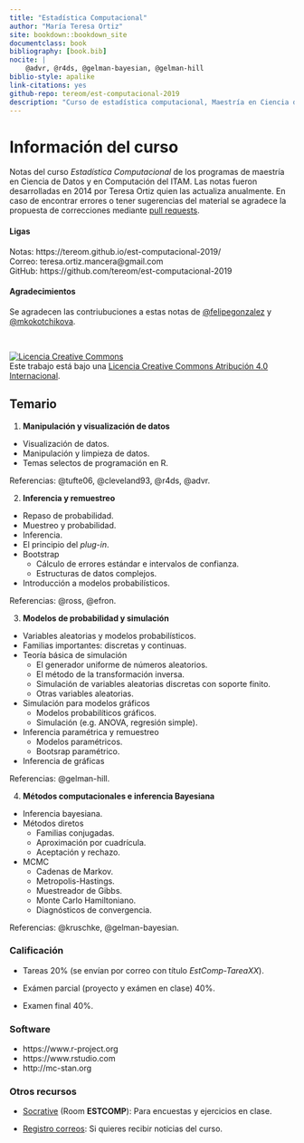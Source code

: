 ```yaml
--- 
title: "Estadística Computacional"
author: "María Teresa Ortiz"
site: bookdown::bookdown_site
documentclass: book
bibliography: [book.bib]
nocite: |
    @advr, @r4ds, @gelman-bayesian, @gelman-hill
biblio-style: apalike
link-citations: yes
github-repo: tereom/est-computacional-2019
description: "Curso de estadística computacional, Maestría en Ciencia de Datos, ITAM 2019."
---
```



# Información del curso {-}

Notas del curso *Estadística Computacional* de los programas de maestría en 
Ciencia de Datos y en Computación del ITAM. Las notas fueron desarrolladas en 
2014 por Teresa Ortiz quien las actualiza anualmente. En caso de encontrar 
errores o tener sugerencias del material se agradece la propuesta de 
correcciones mediante [pull requests](https://github.com/tereom/est-computacional-2019).

#### Ligas {-}

Notas: https://tereom.github.io/est-computacional-2019/    
Correo: teresa.ortiz.mancera@gmail.com   
GitHub: https://github.com/tereom/est-computacional-2019 

#### Agradecimientos {-}
Se agradecen las contriubuciones a estas notas de [\@felipegonzalez](https://github.com/felipegonzalez)
y [\@mkokotchikova](https://github.com/mkokotchikova).

</br>

<a rel="license" href="http://creativecommons.org/licenses/by/4.0/"><img alt="Licencia Creative Commons" style="border-width:0" src="https://i.creativecommons.org/l/by/4.0/88x31.png" /></a><br />Este trabajo está bajo una <a rel="license" href="http://creativecommons.org/licenses/by/4.0/">Licencia Creative Commons Atribución 4.0 Internacional</a>.


## Temario {-}

1. **Manipulación y visualización de datos**

-   Visualización de datos.
-   Manipulación y limpieza de datos.
-   Temas selectos de programación en R.

Referencias: @tufte06, @cleveland93, @r4ds, @advr.

2. **Inferencia y remuestreo**

-   Repaso de probabilidad.
-   Muestreo y probabilidad.
-   Inferencia.
-   El principio del *plug-in*.
-   Bootstrap
    -   Cálculo de errores estándar e intervalos de confianza.
    -   Estructuras de datos complejos.
-   Introducción a modelos probabilísticos.

Referencias: @ross, @efron.

3. **Modelos de probabilidad y simulación**

-   Variables aleatorias y modelos probabilísticos.
-   Familias importantes: discretas y continuas.
-   Teoría básica de simulación
    -   El generador uniforme de números aleatorios.
    -   El método de la transformación inversa.
    -   Simulación de variables aleatorias discretas con soporte finito.
    -   Otras variables aleatorias.
-   Simulación para modelos gráficos
    -   Modelos probabilíticos gráficos.
    -   Simulación (e.g. ANOVA, regresión simple).
-   Inferencia paramétrica y remuestreo
    -   Modelos paramétricos.
    -   Bootsrap paramétrico.
-   Inferencia de gráficas

 Referencias: @gelman-hill.

4. **Métodos computacionales e inferencia Bayesiana**

-   Inferencia bayesiana.
-   Métodos diretos
    -   Familias conjugadas.
    -   Aproximación por cuadrícula.
    -   Aceptación y rechazo.
-   MCMC
    -   Cadenas de Markov.
    -   Metropolis-Hastings.
    -   Muestreador de Gibbs.
    -   Monte Carlo Hamiltoniano.
    -   Diagnósticos de convergencia.

Referencias: @kruschke, @gelman-bayesian.

### Calificación {-}

* Tareas 20% (se envían por correo con título *EstComp-TareaXX*).

* Exámen parcial (proyecto y exámen en clase) 40%.

* Examen final 40%.

### Software {-}

- https://www.r-project.org
- https://www.rstudio.com
- http://mc-stan.org

### Otros recursos {-}

* [Socrative](https://b.socrative.com/login/student/) (Room **ESTCOMP**):
Para encuestas y ejercicios en clase.


* [Registro correos](https://docs.google.com/spreadsheets/d/1ZNdpl-_c495FRb1ZEZ-TpxFDBk5Uai-9Ms-IHgsYq-E/edit?usp=sharing): Si quieres recibir noticias del curso.

